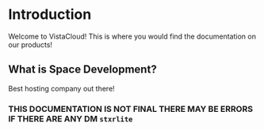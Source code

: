 # Introduction

Welcome to VistaCloud! This is where you would find the documentation on our products!

## What is Space Development?

Best hosting company out there!
### THIS DOCUMENTATION IS NOT FINAL THERE MAY BE ERRORS IF THERE ARE ANY DM `stxrlite`
